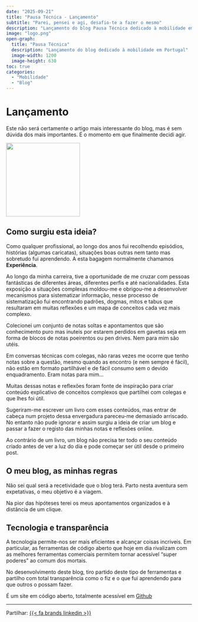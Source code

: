```yaml
---
date: "2025-09-21"
title: "Pausa Técnica - Lançamento"
subtitle: "Parei, pensei e agi, desafio-te a fazer o mesmo"
description: "Lançamento do blog Pausa Técnica dedicado à mobilidade em Portugal"
image: "logo.png"
open-graph:
  title: "Pausa Técnica"
  description: "Lançamento do blog dedicado à mobilidade em Portugal"
  image-width: 1200
  image-height: 630
toc: true
categories: 
  - "Mobilidade"
  - "Blog"
---
```


::::{layout="[70,30]"}
::: {#first-column}
# Lançamento
Este não será certamente o artigo mais interessante do blog, mas é sem dúvida dos mais importantes. É o momento em que finalmente decidi agir.
:::

::: {#second-column}

![](images/rsz_2logo.png){width=200 .preview-image}

:::
::::
## Como surgiu esta ideia?

Como qualquer profissional, ao longo dos anos fui recolhendo episódios, histórias (algumas caricatas), situações boas outras nem tanto mas sobretudo fui aprendendo. A esta bagagem normalmente chamamos **Experiência**.

Ao longo da minha carreira, tive a oportunidade de me cruzar com pessoas fantásticas de diferentes áreas, diferentes perfis e até nacionalidades. Esta exposição a situações complexas moldou-me e obrigou-me a desenvolver mecanismos para sistematizar informação, nesse processo de sistematização fui encontrando padrões, dogmas, mitos e tabus que resultaram em muitas reflexões e um mapa de conceitos cada vez mais complexo.

Colecionei um conjunto de notas soltas e apontamentos que são conhecimento puro mas inuteis por estarem perdidos em gavetas seja em forma de blocos de notas poeirentos ou pen drives. Nem para mim são utéis.

Em conversas técnicas com colegas, não raras vezes me ocorre que tenho notas sobre a questão, mesmo quando as encontro (e nem sempre é fácil), não estão em formato partilhável e de fácil consumo sem o devido enquadramento. Eram notas para mim...

Muitas dessas notas e reflexões foram fonte de inspiração para criar conteúdo explicativo de conceitos complexos que partilhei com colegas e que lhes foi útil.

Sugeriram-me escrever um livro com esses conteúdos, mas entrar de cabeça num projeto dessa envergadura pareceu-me demasiado arriscado. No entanto não pude ignorar e assim surgiu a ideia de criar um blog e passar a fazer o registo das minhas notas e reflexões online.

Ao contrário de um livro, um blog não precisa ter todo o seu conteúdo criado antes de ver a luz do dia e pode começar ser útil desde o primeiro post.

## O meu blog, as minhas regras

Não sei qual será a recetividade que o blog terá. Parto nesta aventura sem expetativas, o meu objetivo é a viagem.

Na pior das hipóteses terei os meus apontamentos organizados e à distância de um clique.

## Tecnologia e transparência

A tecnologia permite-nos ser mais eficientes e alcançar coisas incriveis. Em particular, as ferramentas de código aberto que hoje em dia rivalizam com as melhores ferramentas comerciais permitem tornar acessível "super poderes" ao comum dos mortais.

No desenvolvimento deste blog, tiro partido deste tipo de ferramentas e partilho com total transparência como o fiz e o que fui aprendendo para que outros o possam fazer.

É um site em código aberto, totalmente acessível em [Github](https://github.com/Sbat13/Sbat13.github.io)

------------------------------------------------------------------------


Partilhar: [{{< fa brands linkedin >}}](https://www.linkedin.com/shareArticle?mini=true&url=https://sbat13.github.io/posts/2025-09-17-Fazer/)